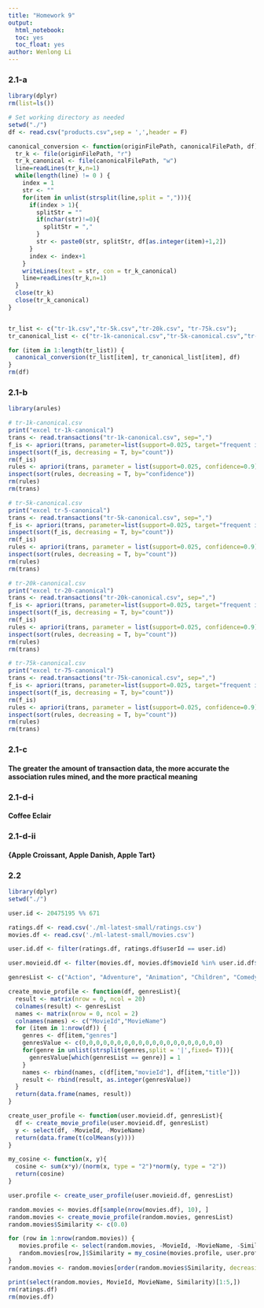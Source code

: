 ```yaml
---
title: "Homework 9"
output: 
  html_notebook:
  toc: yes
  toc_float: yes
author: Wenlong Li
---
```


### 2.1-a
```r
library(dplyr)
rm(list=ls())

# Set working directory as needed
setwd("./")
df <- read.csv("products.csv",sep = ',',header = F)

canonical_conversion <- function(originFilePath, canonicalFilePath, df){
  tr_k <- file(originFilePath, "r")
  tr_k_canonical <- file(canonicalFilePath, "w")
  line=readLines(tr_k,n=1)
  while(length(line) != 0 ) {
    index = 1
    str <- ""
    for(item in unlist(strsplit(line,split = ","))){
      if(index > 1){
        splitStr = ""
        if(nchar(str)!=0){
          splitStr = ","
        }
        str <- paste0(str, splitStr, df[as.integer(item)+1,2])
      }
      index <- index+1
    }
    writeLines(text = str, con = tr_k_canonical)
    line=readLines(tr_k,n=1)
  }
  close(tr_k)
  close(tr_k_canonical)
}


tr_list <- c("tr-1k.csv","tr-5k.csv","tr-20k.csv", "tr-75k.csv");
tr_canonical_list <- c("tr-1k-canonical.csv","tr-5k-canonical.csv","tr-20k-canonical.csv", "tr-75k-canonical.csv");

for (item in 1:length(tr_list)) {
  canonical_conversion(tr_list[item], tr_canonical_list[item], df)
}
rm(df)
```
### 2.1-b
```r
library(arules)

# tr-1k-canonical.csv
print("excel tr-1k-canonical")
trans <- read.transactions("tr-1k-canonical.csv", sep=",")
f_is <- apriori(trans, parameter=list(support=0.025, target="frequent itemsets"))
inspect(sort(f_is, decreasing = T, by="count"))
rm(f_is)
rules <- apriori(trans, parameter = list(support=0.025, confidence=0.9))
inspect(sort(rules, decreasing = T, by="confidence"))
rm(rules)
rm(trans)

# tr-5k-canonical.csv
print("excel tr-5-canonical")
trans <- read.transactions("tr-5k-canonical.csv", sep=",")
f_is <- apriori(trans, parameter=list(support=0.025, target="frequent itemsets"))
inspect(sort(f_is, decreasing = T, by="count"))
rm(f_is)
rules <- apriori(trans, parameter = list(support=0.025, confidence=0.9))
inspect(sort(rules, decreasing = T, by="count"))
rm(rules)
rm(trans)

# tr-20k-canonical.csv
print("excel tr-20-canonical")
trans <- read.transactions("tr-20k-canonical.csv", sep=",")
f_is <- apriori(trans, parameter=list(support=0.025, target="frequent itemsets"))
inspect(sort(f_is, decreasing = T, by="count"))
rm(f_is)
rules <- apriori(trans, parameter = list(support=0.025, confidence=0.9))
inspect(sort(rules, decreasing = T, by="count"))
rm(rules)
rm(trans)

# tr-75k-canonical.csv
print("excel tr-75-canonical")
trans <- read.transactions("tr-75k-canonical.csv", sep=",")
f_is <- apriori(trans, parameter=list(support=0.025, target="frequent itemsets"))
inspect(sort(f_is, decreasing = T, by="count"))
rm(f_is)
rules <- apriori(trans, parameter = list(support=0.025, confidence=0.9))
inspect(sort(rules, decreasing = T, by="count"))
rm(rules)
rm(trans)
```
### 2.1-c
#### The greater the amount of transaction data, the more accurate the association rules mined, and the more practical meaning
### 2.1-d-i
#### Coffee Eclair
### 2.1-d-ii
#### {Apple Croissant, Apple Danish, Apple Tart}

### 2.2
```r
library(dplyr)
setwd("./")

user.id <- 20475195 %% 671

ratings.df <- read.csv('./ml-latest-small/ratings.csv')
movies.df <- read.csv('./ml-latest-small/movies.csv')

user.id.df <- filter(ratings.df, ratings.df$userId == user.id)

user.movieid.df <- filter(movies.df, movies.df$movieId %in% user.id.df$movieId)

genresList <- c("Action", "Adventure", "Animation", "Children", "Comedy", "Crime", "Documentary", "Drama", "Fantasy", "Film-Noir", "Horror", "IMAX", "Musical", "Mystery", "Romance", "Sci-Fi", "Thriller", "War", "Western", "(no genres listed)")

create_movie_profile <- function(df, genresList){
  result <- matrix(nrow = 0, ncol = 20)
  colnames(result) <- genresList
  names <- matrix(nrow = 0, ncol = 2)
  colnames(names) <- c("MovieId","MovieName")
  for (item in 1:nrow(df)) {
    genres <- df[item,"genres"]
    genresValue <- c(0,0,0,0,0,0,0,0,0,0,0,0,0,0,0,0,0,0,0,0)
    for(genre in unlist(strsplit(genres,split = '|',fixed= T))){
      genresValue[which(genresList == genre)] = 1
    }
    names <- rbind(names, c(df[item,"movieId"], df[item,"title"]))
    result <- rbind(result, as.integer(genresValue))
  }
  return(data.frame(names, result))
}

create_user_profile <- function(user.movieid.df, genresList){
  df <- create_movie_profile(user.movieid.df, genresList)
  y <- select(df, -MovieId, -MovieName)
  return(data.frame(t(colMeans(y))))
}

my_cosine <- function(x, y){
  cosine <- sum(x*y)/(norm(x, type = "2")*norm(y, type = "2"))
  return(cosine)
}

user.profile <- create_user_profile(user.movieid.df, genresList)

random.movies <- movies.df[sample(nrow(movies.df), 10), ]
random.movies <- create_movie_profile(random.movies, genresList)
random.movies$Similarity <- c(0.0)

for (row in 1:nrow(random.movies)) {
   movies.profile <- select(random.movies, -MovieId, -MovieName, -Similarity)[row,]
   random.movies[row,]$Similarity = my_cosine(movies.profile, user.profile)
}
random.movies <- random.movies[order(random.movies$Similarity, decreasing=TRUE),]

print(select(random.movies, MovieId, MovieName, Similarity)[1:5,])
rm(ratings.df)
rm(movies.df)
```

